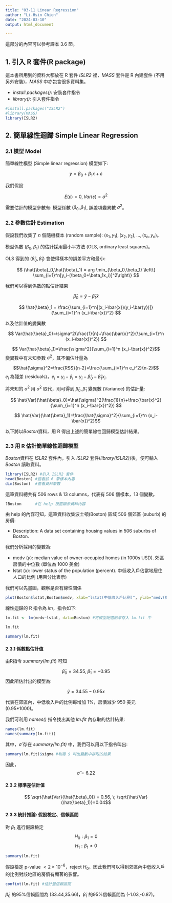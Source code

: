 ```yaml
---
title: "03-11 Linear Regression"
author: "Li-Hsin Chien"
date: "2024-03-10"
output: html_document

---
```


這部分的內容可以參考課本 3.6 節。

## 1. 引入 R 套件(R package)

這本書所用到的資料大都放在 R 套件 *ISLR2* 裡，*MASS* 套件是 R 內建套件 (不用另外安裝)，*MASS* 中亦包含很多資料集。

* *install.packages()*: 安裝套件指令
* *library()*: 引入套件指令

```r
#install.packages("ISLR2")
#library(MASS)
library(ISLR2)
```

## 2. 簡單線性迴歸 Simple Linear Regression

### 2.1 模型 Model 

簡單線性模型 (Simple linear regression) 模型如下:

$$ y = \beta_0 + \beta_1 x + \varepsilon $$

我們假設 

$$E(\varepsilon)=0, Var(\varepsilon)=\sigma^2$$

需要估計的模型參數有: 模型係數 $(\beta_0,\beta_1)$, 誤差項變異數 $\sigma^2$。

### 2.2 參數估計 Estimation

假設我們收集了 $n$ 個隨機樣本 (random sample): $(x_1,y_1),(x_2,y_2),...,(x_n,y_n)$。

模型係數 $(\beta_0,\beta_1)$ 的估計採用最小平方法 (OLS, ordinary least squares)。

OLS 得到的 $(\hat{\beta}_0,\hat{\beta}_1)$ 會使得樣本的誤差平方和最小:

$$
(\hat{\beta}_0,\hat{\beta}_1) = arg \min_{\beta_0,\beta_1} \left\{ \sum_{i=1}^n[y_i-(\beta_0+\beta_1x_i)]^2\right\}
$$

我們可以得到係數的點估計結果

$$ \hat{\beta}_0 = \bar{y}-\hat{\beta}_1\bar{x} $$

$$ \hat{\beta}_1 = \frac{\sum_{i=1}^n[(x_i-\bar{x})(y_i-\bar{y})]}{\sum_{i=1}^n (x_i-\bar{x})^2} $$

以及估計值的變異數

$$ Var(\hat{\beta}_0)=\sigma^2(\frac{1}{n}+\frac{\bar{x}^2}{\sum_{i=1}^n (x_i-\bar{x})^2}) $$

$$ Var(\hat{\beta}_1)=\frac{\sigma^2}{\sum_{i=1}^n (x_i-\bar{x})^2}$$
變異數中有未知參數 $\sigma^2$，其不偏估計量為

$$\hat{\sigma}^2=\frac{RSS}{n-2}=\frac{\sum_{i=1}^n e_i^2}{n-2}$$
$e_i$ 為殘差 (residuals)，$e_i=y_i-\hat{y}_i=y_i-\hat{\beta}_0-\hat{\beta}_1x_i$.

將未知的 $\sigma^2$ 用 $\hat{\sigma}^2$ 取代，則可得到 $\hat{\beta}_0,\hat{\beta}_1$ 變異數 (Variance) 的估計量:

$$ \hat{Var}(\hat{\beta}_0)=\hat{\sigma}^2(\frac{1}{n}+\frac{\bar{x}^2}{\sum_{i=1}^n (x_i-\bar{x})^2}) $$

$$ \hat{Var}(\hat{\beta}_1)=\frac{\hat{\sigma}^2}{\sum_{i=1}^n (x_i-\bar{x})^2}$$

以下將以*Boston*資料，用 R 得出上述的簡單線性回歸模型估計結果。

### 2.3 用 R 估計簡單線性迴歸模型

*Boston*資料在 *ISLR2* 套件內，引入 *ISLR2* 套件(*library(ISLR2)*)後，便可輸入 *Boston* 讀取資料。

```r
library(ISLR2) #引入 ISLR2 套件
head(Boston) #查看前 6 筆樣本內容
dim(Boston)  #查看資料筆數
```

這筆資料總共有 506 rows & 13 columns，代表有 506 個樣本，13 個變數。

```r
?Boston      #在 help 視窗顯示資料內容  
```

由 help 的內容可知，這筆資料收集波士頓(Boston) 區域 506 個郊區 (suburb) 的房價:

* Description: A data set containing housing values in 506 suburbs of Boston.

我們分析採用的變數為:

* medv ($y$): median value of owner-occupied homes (in 1000s USD). 郊區房價的中位數 (單位為 1000 美金)
* lstat ($x$): lower status of the population (percent). 中低收入戶佔當地居住人口的比例 (用百分比表示)

我們可以先畫圖，觀察是否有線性關係
```r
plot(Boston$lstat,Boston$medv, xlab="lstat(中低收入戶比例)", ylab="medv(房價)")
```


線性迴歸的 R 指令為 *lm*，指令如下:

```r
lm.fit <- lm(medv~lstat, data=Boston) #將模型配適結果存入 lm.fit 中
```



```r
lm.fit

summary(lm.fit)
```

#### 2.3.1 係數點估計值

由R指令 $summary(lm.fit)$ 可知

$$ \hat{\beta}_0=34.55, \; \hat{\beta}_1=-0.95$$
因此所估計出的模型為:

$$ \hat{y}=34.55-0.95x$$

代表在郊區內，中低收入戶的比例每增加 1%，房價減少 950 美元 (0.95*1000)。

我們可利用 *names()* 指令找出其他 *lm.fit* 內存取的估計結果:

```r
names(lm.fit)
names(summary(lm.fit))
```

其中，$\hat{\sigma}$ 存在 *summary(lm.fit)* 中，我們可以用以下指令叫出:

```r
summary(lm.fit)$sigma #利用 $ 叫出變數中存取的結果
```

因此，
$$\hat{\sigma}=6.22$$

#### 2.3.2 標準差估計值

$$ \sqrt{\hat{Var}(\hat{\beta}_0)} = 0.56, \; \sqrt{\hat{Var}(\hat{\beta}_1)}=0.04$$

#### 2.3.3 統計推論: 假設檢定、信賴區間

對 $\beta_1$ 進行假設檢定
$$ H_0: \beta_1 = 0$$
$$ H_1: \beta_1 \neq 0$$
```r
summary(lm.fit)

```

假設檢定 p-value $< 2\times 10^{-6}$，reject $H_0$。因此我們可以得到郊區內中低收入戶的比例對該地區的房價有顯著的影響。

```r
confint(lm.fit) #估計量信賴區間
```

$\hat{\beta}_0$ 的95%信賴區間為 (33.44,35.66)，$\hat{\beta}_1$ 的95%信賴區間為 (-1.03,-0.87)。